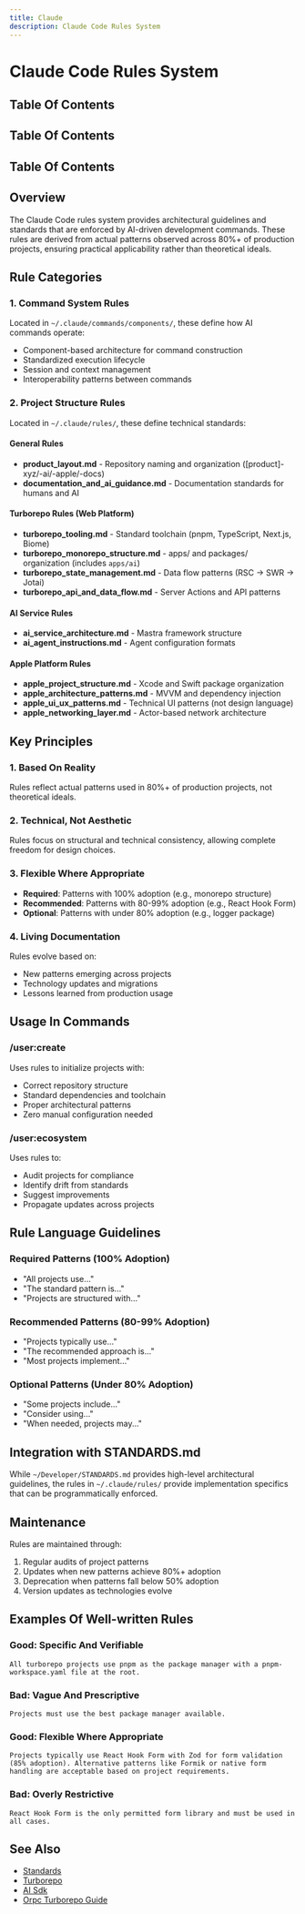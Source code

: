 ```yaml
---
title: Claude
description: Claude Code Rules System
---
```


# Claude Code Rules System

## Table Of Contents

<!-- Generated placeholder; add anchors as needed -->

## Table Of Contents

<!-- Generated placeholder; add anchors as needed -->

## Table Of Contents

<!-- Generated placeholder; add anchors as needed -->

## Overview

The Claude Code rules system provides architectural guidelines and standards that are enforced by AI-driven development commands. These rules are derived from actual patterns observed across 80%+ of production projects, ensuring practical applicability rather than theoretical ideals.

## Rule Categories

### 1. Command System Rules
Located in `~/.claude/commands/components/`, these define how AI commands operate:
- Component-based architecture for command construction
- Standardized execution lifecycle
- Session and context management
- Interoperability patterns between commands

### 2. Project Structure Rules
Located in `~/.claude/rules/`, these define technical standards:

#### General Rules
- **product_layout.md** - Repository naming and organization ([product]-xyz/-ai/-apple/-docs)
- **documentation_and_ai_guidance.md** - Documentation standards for humans and AI

#### Turborepo Rules (Web Platform)
- **turborepo_tooling.md** - Standard toolchain (pnpm, TypeScript, Next.js, Biome)
- **turborepo_monorepo_structure.md** - apps/ and packages/ organization (includes `apps/ai`)
- **turborepo_state_management.md** - Data flow patterns (RSC → SWR → Jotai)
- **turborepo_api_and_data_flow.md** - Server Actions and API patterns

#### AI Service Rules
- **ai_service_architecture.md** - Mastra framework structure
- **ai_agent_instructions.md** - Agent configuration formats

#### Apple Platform Rules
- **apple_project_structure.md** - Xcode and Swift package organization
- **apple_architecture_patterns.md** - MVVM and dependency injection
- **apple_ui_ux_patterns.md** - Technical UI patterns (not design language)
- **apple_networking_layer.md** - Actor-based network architecture

## Key Principles

### 1. Based On Reality
Rules reflect actual patterns used in 80%+ of production projects, not theoretical ideals.

### 2. Technical, Not Aesthetic
Rules focus on structural and technical consistency, allowing complete freedom for design choices.

### 3. Flexible Where Appropriate
- **Required**: Patterns with 100% adoption (e.g., monorepo structure)
- **Recommended**: Patterns with 80-99% adoption (e.g., React Hook Form)
- **Optional**: Patterns with under 80% adoption (e.g., logger package)

### 4. Living Documentation
Rules evolve based on:
- New patterns emerging across projects
- Technology updates and migrations
- Lessons learned from production usage

## Usage In Commands

### /user:create
Uses rules to initialize projects with:
- Correct repository structure
- Standard dependencies and toolchain
- Proper architectural patterns
- Zero manual configuration needed

### /user:ecosystem
Uses rules to:
- Audit projects for compliance
- Identify drift from standards
- Suggest improvements
- Propagate updates across projects

## Rule Language Guidelines

### Required Patterns (100% Adoption)
- "All projects use..."
- "The standard pattern is..."
- "Projects are structured with..."

### Recommended Patterns (80-99% Adoption)
- "Projects typically use..."
- "The recommended approach is..."
- "Most projects implement..."

### Optional Patterns (Under 80% Adoption)
- "Some projects include..."
- "Consider using..."
- "When needed, projects may..."

## Integration with STANDARDS.md

While `~/Developer/STANDARDS.md` provides high-level architectural guidelines, the rules in `~/.claude/rules/` provide implementation specifics that can be programmatically enforced.

## Maintenance

Rules are maintained through:
1. Regular audits of project patterns
2. Updates when new patterns achieve 80%+ adoption
3. Deprecation when patterns fall below 50% adoption
4. Version updates as technologies evolve

## Examples Of Well-written Rules

### Good: Specific And Verifiable
```
All turborepo projects use pnpm as the package manager with a pnpm-workspace.yaml file at the root.
```

### Bad: Vague And Prescriptive
```
Projects must use the best package manager available.
```

### Good: Flexible Where Appropriate
```
Projects typically use React Hook Form with Zod for form validation (85% adoption). Alternative patterns like Formik or native form handling are acceptable based on project requirements.
```

### Bad: Overly Restrictive
```
React Hook Form is the only permitted form library and must be used in all cases.
```

## See Also

- [Standards](/architecture/standards)
- [Turborepo](/tools/stack/turborepo)
- [AI Sdk](/tools/stack/ai-sdk)
- [Orpc Turborepo Guide](/tools/integrations/orpc-turborepo-guide)
